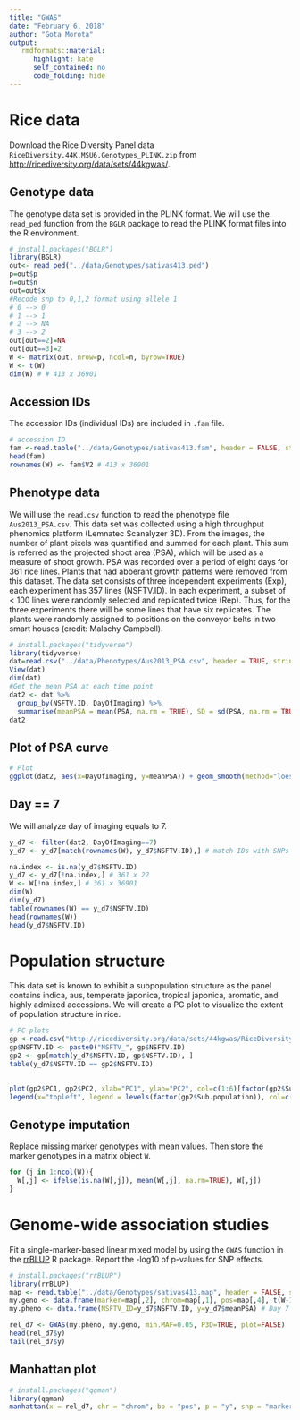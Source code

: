 ```yaml
---
title: "GWAS"
date: "February 6, 2018"
author: "Gota Morota"
output:
   rmdformats::material:
      highlight: kate
      self_contained: no
      code_folding: hide
---
```



# Rice data
Download the Rice Diversity Panel data `RiceDiversity.44K.MSU6.Genotypes_PLINK.zip` from [http://ricediversity.org/data/sets/44kgwas/](http://ricediversity.org/data/sets/44kgwas/). 

## Genotype data
The genotype data set is provided in the PLINK format. We will use the `read_ped` function from the `BGLR` package to read the PLINK format files into the R environment. 
```r
# install.packages("BGLR")
library(BGLR)
out<- read_ped("../data/Genotypes/sativas413.ped")
p=out$p
n=out$n
out=out$x
#Recode snp to 0,1,2 format using allele 1
# 0 --> 0
# 1 --> 1
# 2 --> NA
# 3 --> 2
out[out==2]=NA
out[out==3]=2
W <- matrix(out, nrow=p, ncol=n, byrow=TRUE)
W <- t(W) 
dim(W) # # 413 x 36901
```

## Accession IDs 
The accession IDs (individual IDs) are included in `.fam` file. 
```r
# accession ID
fam <-read.table("../data/Genotypes/sativas413.fam", header = FALSE, stringsAsFactors = FALSE)  
head(fam)
rownames(W) <- fam$V2 # 413 x 36901
```

## Phenotype data
We will use the `read.csv` function to read the phenotype file `Aus2013_PSA.csv`. This data set was collected using a high throughput phenomics platform (Lemnatec Scanalyzer 3D). From the images, the number of plant pixels was quantified and summed for each plant. This sum is referred as the projected shoot area (PSA), which will be used as a measure of shoot growth. PSA was recorded over a period of eight days for 361 rice lines. Plants that had abberant growth patterns were removed from this dataset. The data set consists of three independent experiments (Exp), each experiment has 357 lines (NSFTV.ID). In each experiment, a subset of < 100 lines were randomly selected and replicated twice (Rep). Thus, for the three experiments there will be some lines that have six replicates. The plants were randomly assigned to positions on the conveyor belts in two smart houses (credit: Malachy Campbell).
```r
# install.packages("tidyverse")
library(tidyverse)
dat=read.csv("../data/Phenotypes/Aus2013_PSA.csv", header = TRUE, stringsAsFactors = FALSE)
View(dat)
dim(dat)
#Get the mean PSA at each time point
dat2 <- dat %>%
  group_by(NSFTV.ID, DayOfImaging) %>%
  summarise(meanPSA = mean(PSA, na.rm = TRUE), SD = sd(PSA, na.rm = TRUE)) 
dat2
```

## Plot of PSA curve
```r
# Plot
ggplot(dat2, aes(x=DayOfImaging, y=meanPSA)) + geom_smooth(method="loess") + xlab("Day of Imaging") + ylab("Mean PSA")
```



## Day == 7
We will analyze day of imaging equals to 7. 
```r
y_d7 <- filter(dat2, DayOfImaging==7)
y_d7 <- y_d7[match(rownames(W), y_d7$NSFTV.ID),] # match IDs with SNPs  413x33

na.index <- is.na(y_d7$NSFTV.ID)
y_d7 <- y_d7[!na.index,] # 361 x 22
W <- W[!na.index,] # 361 x 36901
dim(W)
dim(y_d7)
table(rownames(W) == y_d7$NSFTV.ID)
head(rownames(W))
head(y_d7$NSFTV.ID)
```





# Population structure
This data set is known to exhibit a subpopulation structure as the panel contains indica, aus, temperate japonica, tropical japonica, aromatic, and highly admixed accessions. We will create a PC plot to visualize the extent of population structure in rice. 
```r
# PC plots
gp <-read.csv("http://ricediversity.org/data/sets/44kgwas/RiceDiversity.44K.germplasm.csv", header = TRUE, skip = 1,  stringsAsFactors = FALSE)   # 431 x 12
gp$NSFTV.ID <- paste0("NSFTV_", gp$NSFTV.ID)
gp2 <- gp[match(y_d7$NSFTV.ID, gp$NSFTV.ID), ]
table(y_d7$NSFTV.ID == gp2$NSFTV.ID)

	
plot(gp2$PC1, gp2$PC2, xlab="PC1", ylab="PC2", col=c(1:6)[factor(gp2$Sub.population)])
legend(x="topleft", legend = levels(factor(gp2$Sub.population)), col=c(1:6), pch=1, cex=0.6)
```



## Genotype imputation
Replace missing marker genotypes with mean values. Then store the marker genotypes in a matrix object `W`. 
```r
for (j in 1:ncol(W)){
  W[,j] <- ifelse(is.na(W[,j]), mean(W[,j], na.rm=TRUE), W[,j])
}
```


# Genome-wide association studies
Fit a single-marker-based linear mixed model  by using the `GWAS` function in the [rrBLUP](https://cran.r-project.org/web/packages/rrBLUP/index.html) R package. Report the -log10 of p-values for SNP effects. 
```r
# install.packages("rrBLUP")
library(rrBLUP)
map <- read.table("../data/Genotypes/sativas413.map", header = FALSE, stringsAsFactors = FALSE)
my.geno <- data.frame(marker=map[,2], chrom=map[,1], pos=map[,4], t(W-1), check.names = FALSE) # W = \in{-1, 0, 1}
my.pheno <- data.frame(NSFTV_ID=y_d7$NSFTV.ID, y=y_d7$meanPSA) # Day 7

rel_d7 <- GWAS(my.pheno, my.geno, min.MAF=0.05, P3D=TRUE, plot=FALSE)
head(rel_d7$y)
tail(rel_d7$y)
```


## Manhattan plot
```r
# install.packages("qqman")
library(qqman)
manhattan(x = rel_d7, chr = "chrom", bp = "pos", p = "y", snp = "marker", col = c("blue4", "orange3"), logp = FALSE)
```









